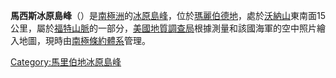 {{coord|77|8|S|143|27|W|source:GNIS|display=title}}

'''馬西斯冰原島峰'''（{{lang-en|Mathis Nunataks}}）是[[南極洲|南極洲]]的[[冰原島峰|冰原島峰]]，位於[[瑪麗伯德地|瑪麗伯德地]]，處於[[沃納山|沃納山]]東南面15公里，屬於[[福特山脈|福特山脈]]的一部分，[[美國地質調查局|美國地質調查局]]根據測量和該國海軍的空中照片繪入地圖，現時由[[南極條約體系|南極條約體系]]管理。

{{DEFAULTSORT:Mathis Nunataks}}
[[Category:馬里伯地冰原島峰|Category:馬里伯地冰原島峰]]


{{MarieByrdLand-geo-stub}}